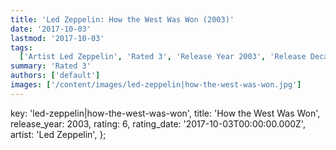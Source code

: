 ```yaml
---
title: 'Led Zeppelin: How the West Was Won (2003)'
date: '2017-10-03'
lastmod: '2017-10-03'
tags:
  ['Artist Led Zeppelin', 'Rated 3', 'Release Year 2003', 'Release Decade 2000']
summary: 'Rated 3'
authors: ['default']
images: ['/content/images/led-zeppelin|how-the-west-was-won.jpg']
---
```


  key: 'led-zeppelin|how-the-west-was-won',
  title: 'How the West Was Won',
  release_year: 2003,
  rating: 6,
  rating_date: '2017-10-03T00:00:00.000Z',
  artist: 'Led Zeppelin',
};

<MusicRating data={data} />

